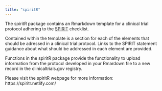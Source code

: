 ```yaml
---
title: "spiritR"
---
```


The spiritR package contains an Rmarkdown template for a clinical trial protocol adhering to the [SPIRIT](http://www.spirit-statement.org/) checklist.

Contained within the template is a section for each of the elements that should be adressed in a clinical trial protocol. Links to the SPIRIT statement guidance about what should be addressed in each element are provided.

Functions in the spiritR package provide the functionality to  upload information from the protocol developed in your Rmardown file to a new record in the clinicaltrials.gov registry. 

Please visit the spiritR webpage for more information: https://spiritr.netlify.com/